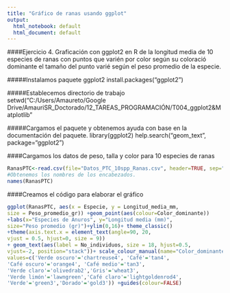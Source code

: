 ---
title: "Gráfico de ranas usando ggplot"
output:
  html_notebook: default
  html_document: default
---

####Ejercicio 4. Graficación con ggplot2 en R de la longitud media de 
10 especies de ranas con puntos que varién por color según su coloració
dominante el tamaño del punto varié según el peso promedio de la especie. 


#####Instalamos paquete ggplot2
install.packages("ggplot2")

#####Establecemos directorio de trabajo
setwd("C:/Users/Amaureto/Google Drive/AmauriSR_Doctorado/12_TAREAS_PROGRAMACIÓN/T004_ggplot2&Matplotlib"

#####Cargamos el paquete y obtenemos ayuda con base en la documentación del paquete. 
library(ggplot2)
help.search("geom_text", package="ggplot2")


####Cargamos los datos de peso, talla y color para 10 especies de ranas
```{r}
RanasPTC<-read.csv(file="Datos_PTC_10spp_Ranas.csv", header=TRUE, sep=",")
#Obtenemos los nombres de los encabezados. 
names(RanasPTC)
```

####Creamos el código para elaborar el gráfico
```{r}
ggplot(RanasPTC, aes(x = Especie, y = Longitud_media_mm, 
size = Peso_promedio_gr)) +geom_point(aes(colour=Color_dominante))
+labs(x="Especies de Anuros", y="Longitud media (mm)", 
size="Peso promedio (gr)")+ylim(0,16)+ theme_classic()
+theme(axis.text.x = element_text(angle=90, 20, 
vjust = 0.5, hjust=0, size = 9))
+ geom_text(aes(label = No_individuos, size = 18, hjust=0.5, 
vjust=-2, position="stack"))+ scale_colour_manual(name="Color_dominante",
values=c('Verde oscuro'='chartreuse4', 'Café'='tan4',
'Café oscuro'='orange4', 'Café medio'='tan3',
'Verde claro'='olivedrab2','Gris'='wheat3',
'Verde limón'='lawngreen','Café claro'='lightgoldenrod4',
'Verde'='green3','Dorado'='gold3')) +guides(colour=FALSE)
```
